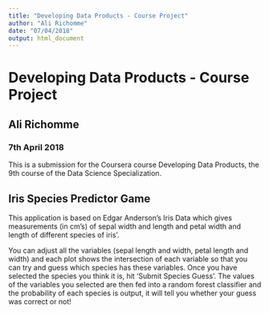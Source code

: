```yaml
---
title: "Developing Data Products - Course Project"
author: "Ali Richomme"
date: "07/04/2018"
output: html_document
---
```


# Developing Data Products - Course Project
## Ali Richomme
### 7th April 2018

This is a submission for the Coursera course Developing Data Products, the 9th course of the Data Science Specialization.

## Iris Species Predictor Game

This application is based on Edgar Anderson's Iris Data which gives measurements (in cm's) of sepal width and length and petal width and length of different species of iris'. 

You can adjust all the variables (sepal length and width, petal length and width) and each plot shows the intersection of each variable so that you can try and guess which species has these variables. Once you have selected the species you think it is, hit 'Submit Species Guess'. The values of the variables you selected are then fed into a random forest classifier and the probability of each species is output, it will tell you whether your guess was correct or not!
